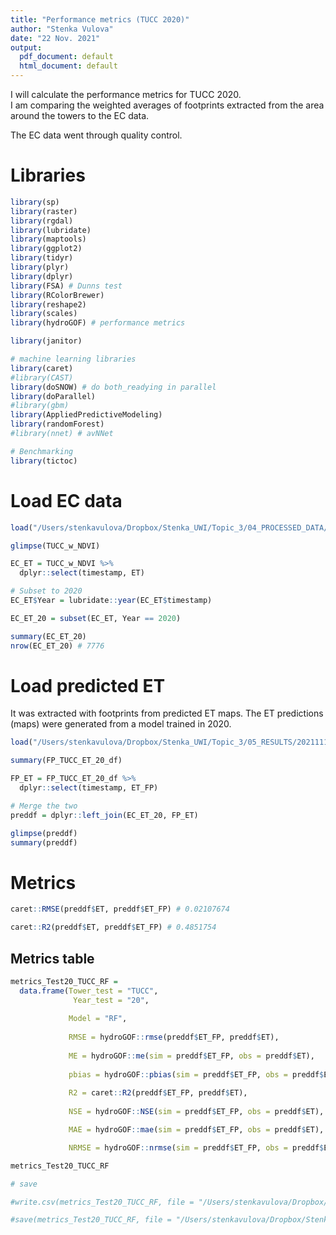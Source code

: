 ```yaml
---
title: "Performance metrics (TUCC 2020)"
author: "Stenka Vulova"
date: "22 Nov. 2021"
output:
  pdf_document: default
  html_document: default
---
```


I will calculate the performance metrics for TUCC 2020.  
I am comparing the weighted averages of footprints extracted from the area around the towers to the EC data.  

The EC data went through quality control. 


# Libraries 

```r

library(sp)
library(raster)
library(rgdal)
library(lubridate)
library(maptools)
library(ggplot2)
library(tidyr)
library(plyr)
library(dplyr)
library(FSA) # Dunns test
library(RColorBrewer)
library(reshape2)
library(scales)
library(hydroGOF) # performance metrics

library(janitor)

# machine learning libraries 
library(caret)
#library(CAST)
library(doSNOW) # do both_readying in parallel
library(doParallel) 
#library(gbm)
library(AppliedPredictiveModeling)
library(randomForest)
#library(nnet) # avNNet

# Benchmarking 
library(tictoc)

```

# Load EC data 

```r

load("/Users/stenkavulova/Dropbox/Stenka_UWI/Topic_3/04_PROCESSED_DATA/20211026_QC/TUCC/06_add_NDVI/TUCC_w_NDVI.RData")

glimpse(TUCC_w_NDVI)

EC_ET = TUCC_w_NDVI %>% 
  dplyr::select(timestamp, ET)

# Subset to 2020 
EC_ET$Year = lubridate::year(EC_ET$timestamp)

EC_ET_20 = subset(EC_ET, Year == 2020)

summary(EC_ET_20)
nrow(EC_ET_20) # 7776

```

# Load predicted ET 

It was extracted with footprints from predicted ET maps. 
The ET predictions (maps) were generated from a model trained in 2020. 

```r

load("/Users/stenkavulova/Dropbox/Stenka_UWI/Topic_3/05_RESULTS/20211117_ETmaps_ftp/2020/TUCC/FP_TUCC_ET_20_df.RData")

summary(FP_TUCC_ET_20_df)

FP_ET = FP_TUCC_ET_20_df %>% 
  dplyr::select(timestamp, ET_FP)

# Merge the two 
preddf = dplyr::left_join(EC_ET_20, FP_ET)

glimpse(preddf)
summary(preddf)

```

# Metrics

```r

caret::RMSE(preddf$ET, preddf$ET_FP) # 0.02107674

caret::R2(preddf$ET, preddf$ET_FP) # 0.4851754

```

## Metrics table 

```r

metrics_Test20_TUCC_RF = 
  data.frame(Tower_test = "TUCC",
              Year_test = "20",
             
             Model = "RF", 
             
             RMSE = hydroGOF::rmse(preddf$ET_FP, preddf$ET),
             
             ME = hydroGOF::me(sim = preddf$ET_FP, obs = preddf$ET),
             
             pbias = hydroGOF::pbias(sim = preddf$ET_FP, obs = preddf$ET),
             
             R2 = caret::R2(preddf$ET_FP, preddf$ET),
             
             NSE = hydroGOF::NSE(sim = preddf$ET_FP, obs = preddf$ET),

             MAE = hydroGOF::mae(sim = preddf$ET_FP, obs = preddf$ET), 

             NRMSE = hydroGOF::nrmse(sim = preddf$ET_FP, obs = preddf$ET, norm = "maxmin") )

metrics_Test20_TUCC_RF

# save

#write.csv(metrics_Test20_TUCC_RF, file = "/Users/stenkavulova/Dropbox/Stenka_UWI/Topic_3/05_RESULTS/20211118_metrics_RF/Test2020/TestTUCC/metrics_Test20_TUCC_RF.csv", row.names = FALSE)

#save(metrics_Test20_TUCC_RF, file = "/Users/stenkavulova/Dropbox/Stenka_UWI/Topic_3/05_RESULTS/20211118_metrics_RF/Test2020/TestTUCC/metrics_Test20_TUCC_RF.RData")

```

